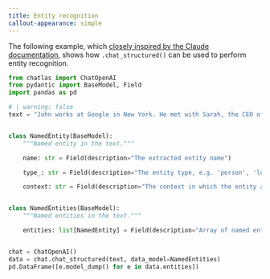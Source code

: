 ```yaml
---
title: Entity recognition
callout-appearance: simple
---
```


The following example, which [closely inspired by the Claude documentation](https://github.com/anthropics/anthropic-cookbook/blob/main/tool_use/extracting_structured_json.ipynb), shows how `.chat_structured()` can be used to perform entity recognition.

```python
from chatlas import ChatOpenAI
from pydantic import BaseModel, Field
import pandas as pd

# | warning: false
text = "John works at Google in New York. He met with Sarah, the CEO of Acme Inc., last week in San Francisco."


class NamedEntity(BaseModel):
    """Named entity in the text."""

    name: str = Field(description="The extracted entity name")

    type_: str = Field(description="The entity type, e.g. 'person', 'location', 'organization'")

    context: str = Field(description="The context in which the entity appears in the text.")


class NamedEntities(BaseModel):
    """Named entities in the text."""

    entities: list[NamedEntity] = Field(description="Array of named entities")


chat = ChatOpenAI()
data = chat.chat_structured(text, data_model=NamedEntities)
pd.DataFrame([e.model_dump() for e in data.entities])
```